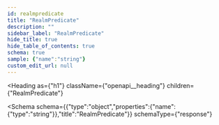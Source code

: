 ```yaml
---
id: realmpredicate
title: "RealmPredicate"
description: ""
sidebar_label: "RealmPredicate"
hide_title: true
hide_table_of_contents: true
schema: true
sample: {"name":"string"}
custom_edit_url: null
---
```



<Heading
  as={"h1"}
  className={"openapi__heading"}
  children={"RealmPredicate"}
>
</Heading>





<Schema
  schema={{"type":"object","properties":{"name":{"type":"string"}},"title":"RealmPredicate"}}
  schemaType={"response"}
>
  
</Schema>
            